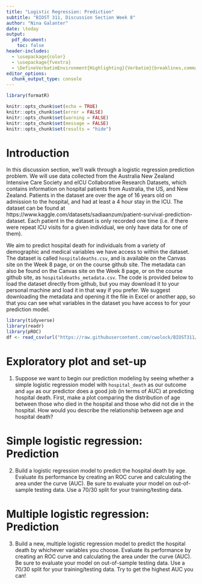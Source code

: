 ```yaml
---
title: "Logistic Regression: Prediction"
subtitle: "BIOST 311, Discussion Section Week 8"
author: "Nina Galanter"
date: \today
output: 
  pdf_document:
    toc: false
header-includes:
  - \usepackage{color}
  - \usepackage{fvextra}
  - \DefineVerbatimEnvironment{Highlighting}{Verbatim}{breaklines,commandchars=\\\{\}}
editor_options: 
  chunk_output_type: console
---
```


```r
library(formatR)

knitr::opts_chunk$set(echo = TRUE)
knitr::opts_chunk$set(error = FALSE)
knitr::opts_chunk$set(warning = FALSE)
knitr::opts_chunk$set(message = FALSE)
knitr::opts_chunk$set(results = "hide")
```

# Introduction

In this discussion section, we'll walk through a logistic regression prediction problem. We will use data collected from the Australia New Zealand Intensive Care Society and eICU Collaborative Research Datasets, which contains information on hospital patients from Australia, the US, and New Zealand. Patients in the dataset are over the age of 16 years old on admission to the hospital, and had at least a 4 hour stay in the ICU. The dataset can be found at https://www.kaggle.com/datasets/sadiaanzum/patient-survival-prediction-dataset. Each patient in the dataset is only recorded one time (i.e. if there were repeat ICU visits for a given individual, we only have data for one of them).

We aim to predict hospital death for individuals from a variety of demographic and medical variables we have access to within the dataset. The dataset is called `hospitaldeaths.csv`, and is available on the Canvas site on the Week 8 page, or on the course github site. The metadata can also be found on the Canvas site on the Week 8 page, or on the course github site, as `hospitaldeaths_metadata.csv`. The code is provided below to load the dataset directly from github, but you may download it to your personal machine and load it in that way if you prefer. We suggest downloading the metadata and opening it the file in Excel or another app, so that you can see what variables in the dataset you have access to for your prediction model.

```r
library(tidyverse)
library(readr)
library(pROC)
df <- read_csv(url("https://raw.githubusercontent.com/cwolock/BIOST311/main/Datasets/hospitaldeaths.csv"))
```

# Exploratory plot and set-up

1. Suppose we want to begin our prediction modeling by seeing whether a simple logistic regression model with `hospital_death` as our outcome and `age` as our predictor does a good job (in terms of AUC) at predicting hospital death. First, make a plot comparing the distribution of age between those who died in the hospital and those who did not die in the hospital. How would you describe the relationship between age and hospital death?


# Simple logistic regression: Prediction

2. Build a logistic regression model to predict the hospital death by age. Evaluate its performance by creating an ROC curve and calculating the area under the curve (AUC). Be sure to evaluate your model on out-of-sample testing data. Use a 70/30 split for your training/testing data.


# Multiple logistic regression: Prediction

3. Build a new, multiple logistic regression model to predict the hospital death by whichever variables you choose. Evaluate its performance by creating an ROC curve and calculating the area under the curve (AUC). Be sure to evaluate your model on out-of-sample testing data. Use a 70/30 split for your training/testing data. Try to get the highest AUC you can!

